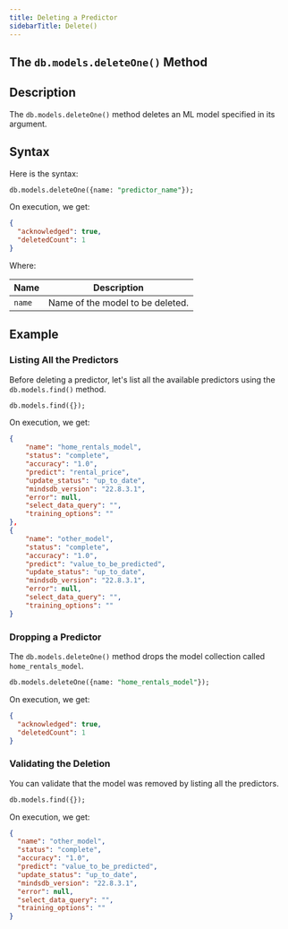 ```yaml
---
title: Deleting a Predictor
sidebarTitle: Delete()
---
```


## The `db.models.deleteOne()` Method

## Description

The `db.models.deleteOne()` method deletes an ML model specified in its argument.

## Syntax

Here is the syntax:

```sql
db.models.deleteOne({name: "predictor_name"});
```

On execution, we get:

```json
{
  "acknowledged": true,
  "deletedCount": 1
}
```

Where:

| Name   | Description                      |
| ------ | -------------------------------- |
| `name` | Name of the model to be deleted. |

## Example

### Listing All the Predictors

Before deleting a predictor, let's list all the available predictors using the
`db.models.find()` method.

```sql
db.models.find({});
```

On execution, we get:

```json
{
    "name": "home_rentals_model",
    "status": "complete",
    "accuracy": "1.0",
    "predict": "rental_price",
    "update_status": "up_to_date",
    "mindsdb_version": "22.8.3.1",
    "error": null,
    "select_data_query": "",
    "training_options": ""
},
{
    "name": "other_model",
    "status": "complete",
    "accuracy": "1.0",
    "predict": "value_to_be_predicted",
    "update_status": "up_to_date",
    "mindsdb_version": "22.8.3.1",
    "error": null,
    "select_data_query": "",
    "training_options": ""
}
```

### Dropping a Predictor

The `db.models.deleteOne()` method drops the model collection called
`home_rentals_model`.

```sql
db.models.deleteOne({name: "home_rentals_model"});
```

On execution, we get:

```json
{
  "acknowledged": true,
  "deletedCount": 1
}
```

### Validating the Deletion

You can validate that the model was removed by listing all the predictors.

```sql
db.models.find({});
```

On execution, we get:

```json
{
  "name": "other_model",
  "status": "complete",
  "accuracy": "1.0",
  "predict": "value_to_be_predicted",
  "update_status": "up_to_date",
  "mindsdb_version": "22.8.3.1",
  "error": null,
  "select_data_query": "",
  "training_options": ""
}
```

